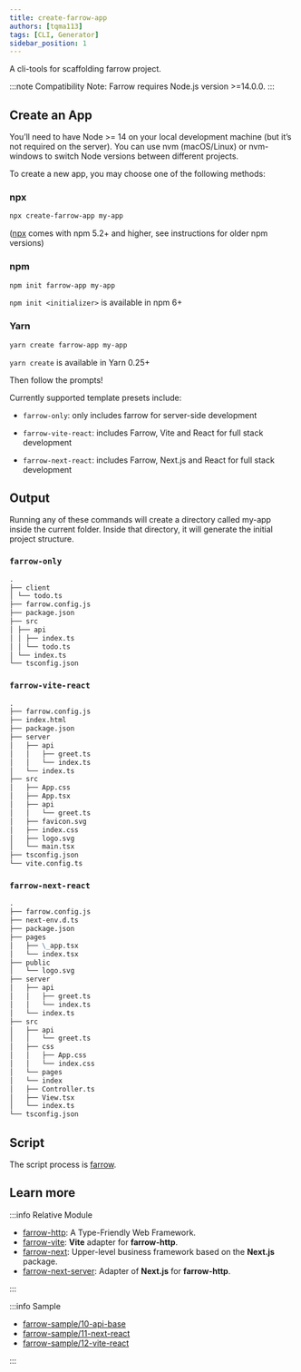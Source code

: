 ```yaml
---
title: create-farrow-app
authors: [tqma113]
tags: [CLI, Generator]
sidebar_position: 1
---
```


A cli-tools for scaffolding farrow project.

:::note
Compatibility Note: Farrow requires Node.js version >=14.0.0.
:::

## Create an App

You’ll need to have Node >= 14 on your local development machine (but it’s not required on the server). You can use nvm (macOS/Linux) or nvm-windows to switch Node versions between different projects.

To create a new app, you may choose one of the following methods:

### npx

```sh
npx create-farrow-app my-app
```

([npx](https://medium.com/@maybekatz/introducing-npx-an-npm-package-runner-55f7d4bd282b) comes with npm 5.2+ and higher, see instructions for older npm versions)

### npm

```sh
npm init farrow-app my-app
```

`npm init <initializer>` is available in npm 6+

### Yarn

```sh
yarn create farrow-app my-app
```

`yarn create` is available in Yarn 0.25+

Then follow the prompts!

Currently supported template presets include:

- `farrow-only`: only includes farrow for server-side development

- `farrow-vite-react`: includes Farrow, Vite and React for full stack development

- `farrow-next-react`: includes Farrow, Next.js and React for full stack development

## Output

Running any of these commands will create a directory called my-app inside the current folder. Inside that directory, it will generate the initial project structure.

### `farrow-only`

```md
.
├── client
│ └── todo.ts
├── farrow.config.js
├── package.json
├── src
│ ├── api
│ │ ├── index.ts
│ │ └── todo.ts
│ └── index.ts
└── tsconfig.json
```

### `farrow-vite-react`

```md
.
├── farrow.config.js
├── index.html
├── package.json
├── server
│   ├── api
│   │   ├── greet.ts
│   │   └── index.ts
│   └── index.ts
├── src
│   ├── App.css
│   ├── App.tsx
│   ├── api
│   │   └── greet.ts
│   ├── favicon.svg
│   ├── index.css
│   ├── logo.svg
│   └── main.tsx
├── tsconfig.json
└── vite.config.ts
```

### `farrow-next-react`

```md
.
├── farrow.config.js
├── next-env.d.ts
├── package.json
├── pages
│   ├── \_app.tsx
│   └── index.tsx
├── public
│   └── logo.svg
├── server
│   ├── api
│   │   ├── greet.ts
│   │   └── index.ts
│   └── index.ts
├── src
│   ├── api
│   │   └── greet.ts
│   ├── css
│   │   ├── App.css
│   │   └── index.css
│   └── pages
│   └── index
│   ├── Controller.ts
│   ├── View.tsx
│   └── index.ts
└── tsconfig.json
```

## Script

The script process is [farrow](./01-farrow.mdx).

## Learn more

:::info Relative Module

- [farrow-http](../http/01-farrow-http.mdx): A Type-Friendly Web Framework.
- [farrow-vite](../frontend/03-farrow-vite.mdx): **Vite** adapter for **farrow-http**.
- [farrow-next](../frontend/01-farrow-next.mdx): Upper-level business framework based on the **Next.js** package.
- [farrow-next-server](../frontend/02-farrow-next-server.mdx): Adapter of **Next.js** for **farrow-http**.

:::

:::info Sample

- [farrow-sample/10-api-base](https://github.com/tqma113/farrow-sample/tree/main/samples/10-api-base)
- [farrow-sample/11-next-react](https://github.com/tqma113/farrow-sample/tree/main/samples/11-next-react)
- [farrow-sample/12-vite-react](https://github.com/tqma113/farrow-sample/tree/main/samples/12-vite-react)

:::
